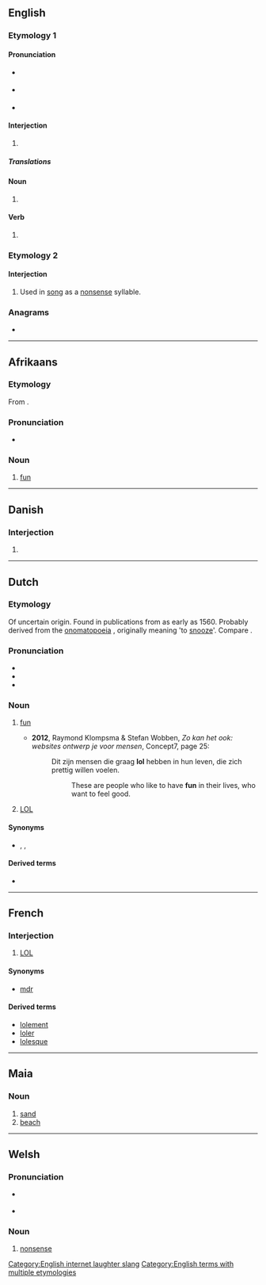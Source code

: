 {{also|LOL|Lol|LoL|-lol}}
==English==

===Etymology 1===

====Pronunciation====
* {{a|UK}} {{IPA|/ɛləʊˈɛl/|/lɒl/|lang=en}}
* {{a|US}} {{IPA|/ˌɛlˌoʊˈɛl/|/lɑl/|/loʊl/|lang=en}}
* {{rhymes|ɒl|lang=en}}

====Interjection====
{{en-interj}}

# {{lb|en|Internet slang|text messaging}} {{alternative form of|LOL|lang=en}}

=====Translations=====
{{trans-see|Used to express laughter|LOL}}

====Noun====
{{en-noun}}

# {{alternative case form of|LOL|lang=en}}

====Verb====
{{en-verb|lols|loling|pres_ptc2=lolling|loled|past2=lol'd|past3=lolled|past4=lold}}

# {{lb|en|Internet slang|text messaging|intransitive}} {{alternative form of|LOL|lang=en}}

===Etymology 2===

====Interjection====
{{en-interj}}

# {{lb|en|archaic}} Used in [[song]] as a [[nonsense]] syllable.

===Anagrams===
* {{anagrams|en|LLO|OLL}}

[[Category:English internet laughter slang]]
[[Category:English terms with multiple etymologies]]

----

==Afrikaans==

===Etymology===
From {{inh|af|nl|lol}}.

===Pronunciation===
* {{IPA|/lɔl/|lang=af}}

===Noun===
{{af-noun|-}}

# [[fun]]

----

==Danish==

===Interjection===
{{da-interj}}

# {{alternative capitalization of|LOL|lang=da}}

----

==Dutch==
{{was fwotd|2012|September|30|lang=nl}}

===Etymology===
Of uncertain origin. Found in publications from as early as 1560. Probably derived from the [[onomatopoeia]] {{m|nl|lollen}}, originally meaning 'to [[snooze]]'. Compare {{cog|en|loll}}.

===Pronunciation===
* {{IPA|lang=nl|/lɔl/}}
* {{audio|Nl-lol.ogg|Audio|lang=nl}}
* {{rhymes|ɔl|lang=nl}}

===Noun===
{{nl-noun|f|-|lolletje}}

# [[fun]]
#: {{ux|nl|Wij hebben veel '''lol'''.|We are having a lot of fun.}}
#: {{ux|nl|Wat een '''lol!'''|What a laugh!}}
#* '''2012''', Raymond Klompsma & Stefan Wobben, ''Zo kan het ook: websites ontwerp je voor mensen'', Concept7, page 25:
#*: Dit zijn mensen die graag '''lol''' hebben in hun leven, die zich prettig willen voelen.
#*:: These are people who like to have '''fun''' in their lives, who want to feel good.
# [[LOL]] {{gloss|"laughing out loud", although it is not an acronym in Dutch}}

====Synonyms====
* {{sense|fun}} {{l|nl|plezier}}, {{l|nl|pret}}, {{l|nl|vertier}}

====Derived terms====
* {{l|nl|lollig}}

----

==French==

===Interjection===
{{head|fr|interjection}}

# {{lb|fr|Internet}} [[LOL]]

====Synonyms====
* [[mdr]]

====Derived terms====
* [[lolement]]
* [[loler]]
* [[lolesque]]

----

==Maia==

===Noun===
{{head|sks|noun}}

# [[sand]]
# [[beach]]

----

==Welsh==

===Pronunciation===
* {{a|cy-N}} {{IPA|/lɔl/|[lˠɔlˠ]|lang=cy}}
* {{a|cy-S}} {{IPA|/lɔl/|[lɔl]|lang=cy}}

===Noun===
{{cy-noun|f|-}}

# [[nonsense]]